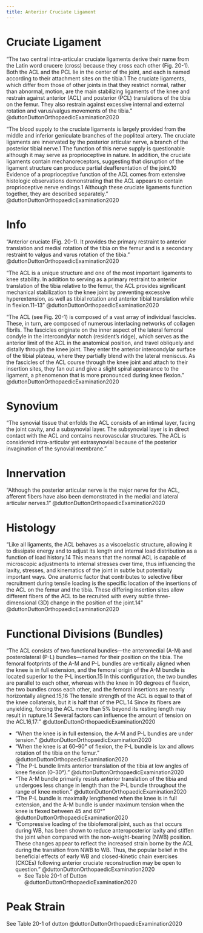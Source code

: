```yaml
---
title: Anterior Cruciate Ligament
---
```


# Cruciate Ligament

"The two central intra-articular cruciate ligaments derive their name from the Latin word crucere (cross) because they cross each other (Fig. 20-1). Both the ACL and the PCL lie in the center of the joint, and each is named according to their attachment sites on the tibia.1 The cruciate ligaments, which differ from those of other joints in that they restrict normal, rather than abnormal, motion, are the main stabilizing ligaments of the knee and restrain against anterior (ACL) and posterior (PCL) translations of the tibia on the femur. They also restrain against excessive internal and external rotation and varus/valgus movements of the tibia." @duttonDuttonOrthopaedicExamination2020


"The blood supply to the cruciate ligaments is largely provided from the middle and inferior geniculate branches of the popliteal artery. The cruciate ligaments are innervated by the posterior articular nerve, a branch of the posterior tibial nerve.1 The function of this nerve supply is questionable although it may serve as proprioceptive in nature. In addition, the cruciate ligaments contain mechanoreceptors, suggesting that disruption of the ligament structure can produce partial deafferentation of the joint.10 Evidence of a proprioceptive function of the ACL comes from extensive histologic observations demonstrating that the ACL appears to contain proprioceptive nerve endings.1 Although these cruciate ligaments function together, they are described separately." @duttonDuttonOrthopaedicExamination2020

# Info
"Anterior cruciate (Fig. 20-1). It provides the primary restraint to anterior translation and medial rotation of the tibia on the femur and is a secondary restraint to valgus and varus rotation of the tibia." @duttonDuttonOrthopaedicExamination2020 


"The ACL is a unique structure and one of the most important ligaments to knee stability. In addition to serving as a primary restraint to anterior translation of the tibia relative to the femur, the ACL provides significant mechanical stabilization to the knee joint by preventing excessive hyperextension, as well as tibial rotation and anterior tibial translation while in flexion.11–13" @duttonDuttonOrthopaedicExamination2020

"The ACL (see Fig. 20-1) is composed of a vast array of individual fascicles. These, in turn, are composed of numerous interlacing networks of collagen fibrils. The fascicles originate on the inner aspect of the lateral femoral condyle in the intercondylar notch (resident’s ridge), which serves as the anterior limit of the ACL in the anatomical position, and travel obliquely and distally through the knee joint. They enter the anterior intercondylar surface of the tibial plateau, where they partially blend with the lateral meniscus. As the fascicles of the ACL course through the knee joint and attach to their insertion sites, they fan out and give a slight spiral appearance to the ligament, a phenomenon that is more pronounced during knee flexion." @duttonDuttonOrthopaedicExamination2020 

# Synovium

"The synovial tissue that enfolds the ACL consists of an intimal layer, facing the joint cavity, and a subsynovial layer. The subsynovial layer is in direct contact with the ACL and contains neurovascular structures. The ACL is considered intra-articular yet extrasynovial because of the posterior invagination of the synovial membrane."

# Innervation

"Although the posterior articular nerve is the major nerve for the ACL, afferent fibers have also been demonstrated in the medial and lateral articular nerves.1" @duttonDuttonOrthopaedicExamination2020

# Histology

"Like all ligaments, the ACL behaves as a viscoelastic structure, allowing it to dissipate energy and to adjust its length and internal load distribution as a function of load history.14 This means that the normal ACL is capable of microscopic adjustments to internal stresses over time, thus influencing the laxity, stresses, and kinematics of the joint in subtle but potentially important ways. One anatomic factor that contributes to selective fiber recruitment during tensile loading is the specific location of the insertions of the ACL on the femur and the tibia. These differing insertion sites allow different fibers of the ACL to be recruited with every subtle three-dimensional (3D) change in the position of the joint.14" @duttonDuttonOrthopaedicExamination2020 

# Functional Divisions (Bundles)

"The ACL consists of two functional bundles—the anteromedial (A-M) and posterolateral (P-L) bundles—named for their position on the tibia. The femoral footprints of the A-M and P-L bundles are vertically aligned when the knee is in full extension, and the femoral origin of the A-M bundle is located superior to the P-L insertion.15 In this configuration, the two bundles are parallel to each other, whereas with the knee in 90 degrees of flexion, the two bundles cross each other, and the femoral insertions are nearly horizontally aligned.15,16 The tensile strength of the ACL is equal to that of the knee collaterals, but it is half that of the PCL.14 Since its fibers are unyielding, forcing the ACL more than 5% beyond its resting length may result in rupture.14 Several factors can influence the amount of tension on the ACL16,17:" @duttonDuttonOrthopaedicExamination2020


- "When the knee is in full extension, the A-M and P-L bundles are under tension." @duttonDuttonOrthopaedicExamination2020
- "When the knee is at 60–90&deg; of flexion, the P-L bundle is lax and allows rotation of the tibia on the femur." @duttonDuttonOrthopaedicExamination2020
- "The P-L bundle limits anterior translation of the tibia at low angles of knee flexion (0–30&deg;)." @duttonDuttonOrthopaedicExamination2020
- "The A-M bundle primarily resists anterior translation of the tibia and undergoes less change in length than the P-L bundle throughout the range of knee motion." @duttonDuttonOrthopaedicExamination2020 
- "The P-L bundle is maximally lengthened when the knee is in full extension, and the A-M bundle is under maximum tension when the knee is flexed between 45 and 60&deg;" @duttonDuttonOrthopaedicExamination2020
- "Compressive loading of the tibiofemoral joint, such as that occurs during WB, has been shown to reduce anteroposterior laxity and stiffen the joint when compared with the non–weight-bearing (NWB) position. These changes appear to reflect the increased strain borne by the ACL during the transition from NWB to WB. Thus, the popular belief in the beneficial effects of early WB and closed-kinetic chain exercises (CKCEs) following anterior cruciate reconstruction may be open to question." @duttonDuttonOrthopaedicExamination2020
    - See Table 20-1 of Dutton @duttonDuttonOrthopaedicExamination2020 


# Peak Strain

See Table 20-1 of dutton @duttonDuttonOrthopaedicExamination2020 


